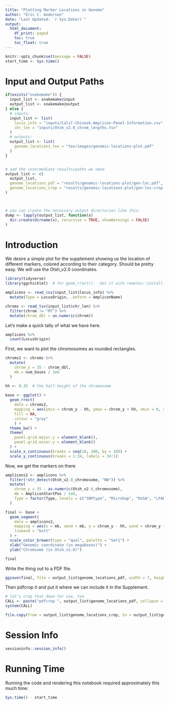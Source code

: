 ```yaml
---
title: "Plotting Marker Locations in Genome"
author: "Eric C. Anderson"
date: "Last Updated: `r Sys.Date()`"
output:
  html_document:
    df_print: paged
    toc: true
    toc_float: true
---
```


```r
knitr::opts_chunk$set(message = FALSE)
start_time <- Sys.time()
```

# Input and Output Paths

```r
if(exists("snakemake")) {
  input_list <- snakemake@input
  output_list <- snakemake@output
} else {
  # inputs:
  input_list <- list(
    locus_info = "inputs/Calif-Chinook-Amplicon-Panel-Information.csv",
    chr_len = "inputs/Otsh_v2.0_chrom_lengths.tsv"
  )
  # outputs:
  output_list <- list(
    genome_locations_tex = "tex/images/genomic-locations-plot.pdf"
  )
}


# add the intermediate results/paths we need
output_list <- c(
  output_list,
  genome_locations_pdf = "results/genomic-locations-plot/gen-loc.pdf",
  genome_locations_crop = "results/genomic-locations-plot/gen-loc-crop.pdf"
)



# you can create the necessary output directories like this:
dump <- lapply(output_list, function(x)
  dir.create(dirname(x), recursive = TRUE, showWarnings = FALSE)
)
```


# Introduction

We desire a simple plot for the supplement showing us the location of different markers,
colored according to their category.  Should be pretty easy.  We will use the Otsh_v2.0
coordinates.  

```r
library(tidyverse)
library(ggchicklet)  # for geom_rrect().  Get it with remotes::install_github("hrbrmstr/ggchicklet")

amplicons <- read_csv(input_list$locus_info) %>%
  mutate(Type = LocusOrigin, .before = AmpliconName)

chroms <- read_tsv(input_list$chr_len) %>%
  filter(chrom != "MT") %>%
  mutate(chrom_dbl = as.numeric(chrom))
```


Let's make a quick tally of what we have here.
```r
amplicons %>%
  count(LocusOrigin)
```


First, we want to plot the chromosomes as rounded rectangles.

```r
chroms2 <- chroms %>%
  mutate(
    chrom_y = 35 - chrom_dbl,
    mb = num_bases / 1e6
  )

hh <- 0.35  # the half-height of the chromosome
  
base <- ggplot() +
  geom_rrect(
    data = chroms2, 
    mapping = aes(ymin = chrom_y - hh, ymax = chrom_y + hh, xmin = 0, xmax = mb),
    fill = NA,
    colour = "gray"
    ) +
  theme_bw() +
  theme(
    panel.grid.major.y = element_blank(),
    panel.grid.minor.y = element_blank()
  ) +
  scale_x_continuous(breaks = seq(10, 100, by = 10)) +
  scale_y_continuous(breaks = 1:34, labels = 34:1)
```

Now, we get the markers on there
```r
amplicons2 <- amplicons %>%
  filter(!str_detect(Otsh_v2.0_chromosome, "NW")) %>%
  mutate(
    chrom_y = 35 - as.numeric(Otsh_v2.0_chromosome),
    mb = AmpliconStartPos / 1e6,
    Type = factor(Type, levels = c("SNPtype", "Microhap", "RoSA", "LFAR", "WRAP", "VGLL3", "Six6", "Coho"))
  )

final <- base +
  geom_segment(
    data = amplicons2,
    mapping = aes(x = mb, xend = mb, y = chrom_y - hh, yend = chrom_y + hh, colour = Type),
    lineend = "butt"
  ) +
  scale_color_brewer(type = "qual", palette = "Set1") +
  xlab("Genomic coordinate (in megabases)") +
  ylab("Chromsome (in Otsh_v2.0)")

final
```


Write the thing out to a PDF file.
```r
ggsave(final, file = output_list$genome_locations_pdf, width = 7, height = 8.5)
```

Then pdfcrop it and put it where we can include it in the Supplement.
```r
# let's crop that down for use, too
CALL <- paste("pdfcrop ", output_list$genome_locations_pdf, collapse = " ")
system(CALL)

file.copy(from = output_list$genome_locations_crop, to = output_list$genome_locations_tex, overwrite = TRUE)
```


# Session Info

```r
sessioninfo::session_info()
```

# Running Time

Running the code and rendering this notebook required approximately this much time:

```r
Sys.time() - start_time
```


